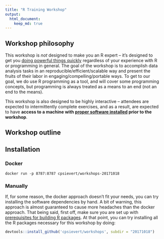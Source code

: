 ```yaml
---
title: "R Training Workshop"
output: 
  html_document:
    keep_md: true
---
```


## Workshop philosophy

This workshop is _not_ designed to make you an R expert -- it's designed to get you [doing powerful things quickly](http://varianceexplained.org/r/teach-hard-way/) regardless of your experience with R or programming in general. The goal of the workshop is to accomplish data analysis tasks in an reproducible/efficient/scalable way and present the fruits of their labor in engaging/compelling/portable ways. To get to our goal, we do use R programming as a tool, and will cover some programming concepts, but programming is always treated as a means to an end (not an end to the means).

This workshop is also designed to be highly interactive -- attendees are expected to intermittently complete exercises, and as a result, are expected to have **access to a machine with [proper software installed](#installation) prior to the workshop**.

## Workshop outline



## Installation

### Docker



```
docker run -p 8787:8787 cpsievert/workshops-20171018
```


### Manually

If, for some reason, the docker approach doesn't fit your needs, you can try installing the software dependencies by hand. A bit of warning, this approach is almost guaranteed to cause more headaches than the docker approach. That being said, first off, make sure you are set up with [prerequisites for building R packages](https://support.rstudio.com/hc/en-us/articles/200486498-Package-Development-Prerequisites). At that point, you can try installing all the R packages necessary for this workshop by doing:

```r
devtools::install_github('cpsievert/workshops', subdir = "20171018")
```



